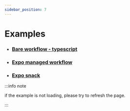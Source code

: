 ```yaml
---
sidebar_position: 7
---
```


# Examples

- ### [Bare workflow - typescript](https://github.com/alabsi91/reanimated-color-picker/tree/main/Example)
- ### [Expo managed workflow](https://github.com/alabsi91/reanimated-color-picker/tree/main/ExampleExpo)
- ### [Expo snack](https://snack.expo.dev/@alabsi91/reanimated-color-picker)

:::info note

if the example is not loading, please try to refresh the page.

:::

<snack />
